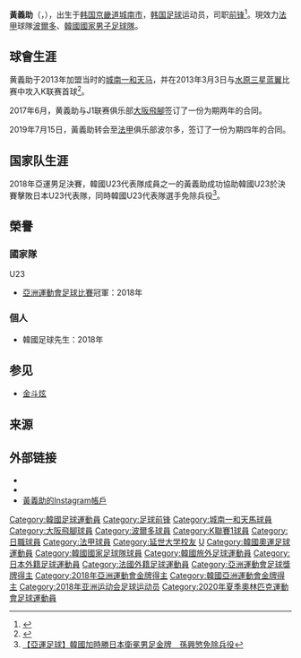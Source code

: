 {{noteTA|G1=Football|G2=KLeague|G3=JLeague}}
{{Infobox football biography
| name = 黃義助<br>황의조
| fullname = 黃義助<br>Hwang Ui-jo
| image = File:Lens - Girondins de Bordeaux (19-09-2020) 66 (cropped).jpg
|bSize = 2000
|cWidth = 300
|cHeight = 240
|oTop = 168
|oLeft = 970
|Location = center
| birth_date = {{birth date and age|1992|8|28|df=y}}
| birth_place = {{ROK}}[[京畿道|京畿道]][[城南市|城南市]]
| height = {{height|m=1.84}}
| currentclub = [[波爾多足球俱樂部|波爾多]]
| clubnumber = 18
| position = [[前鋒|前鋒]]
| youthyears1 = 
| youthclubs1 = [[延世大學|延世大學]]
| years1 = 2013–2017   
| clubs1 = [[城南FC|城南FC]]
| caps1 = 139
| goals1 = 35
| years2 = 2017–2019   
| clubs2 = [[大阪飛腳|大阪飛腳]] 
| caps2 = 59
| goals2 = 23
| years3 = 2019–   
| clubs3 = [[波爾多足球俱樂部|波爾多]] 
| caps3 = 75
| goals3 = 24
| nationalyears1 = 2009
| nationalteam1  = 韓國U17
| nationalcaps1  = 3
| nationalgoals1 = 0
| nationalyears2 = 2012–2014
| nationalteam2  = 韓國U23
| nationalcaps2  = 15
| nationalgoals2 = 5
| nationalyears3 = 2015–
| nationalteam3  = [[韓國國家男子足球隊|韓國]]
| nationalcaps3  = 40
| nationalgoals3 = 14
| pcupdate      = 2022年1月7日
| ntupdate      = 2021年10月12日
}}
'''黃義助'''（{{lang-ko|황의조／黃義助}}，{{bd|1992年|8月28日|}}），出生于[[韩国|韩国]][[京畿道|京畿道]][[城南市|城南市]]，[[韩国|韩国]][[足球|足球]]运动员，司职[[前鋒_(足球)|前锋]]<ref>{{Soccerway|eui-jo-hwang/286607}}</ref>。現效力[[法甲|法甲]]球隊[[波爾多足球俱樂部|波爾多]]、[[韓國國家男子足球隊|韓國國家男子足球隊]]。

== 球會生涯 ==
黄義助于2013年加盟当时的[[城南一和天马|城南一和天马]]，并在2013年3月3日与[[水原三星蓝翼|水原三星蓝翼]]比赛中攻入K联赛首球<ref>{{cite news|url=http://kleague.com/kr/sub.asp?avan=1002010000&year=2013&month=3&leagueMode=preview_4&meet_year=2013&meet_seq=1&game_id=4&|title=Seongnam Ilhwa Chunma v Suwon Samsung - Match Statistics|publisher=K League|date=2013-03-03|language=ko|deadurl=yes|archiveurl=https://web.archive.org/web/20130930222005/http://www.kleague.com/kr/sub.asp?avan=1002010000&year=2013&month=3&leagueMode=preview_4&meet_year=2013&meet_seq=1&game_id=4&|archivedate=2013-09-30}}</ref>。

2017年6月，黄義助与J1联赛俱乐部[[大阪飛腳|大阪飛腳]]签订了一份为期两年的合同。

2019年7月15日，黃義助转会至[[法甲|法甲]]俱乐部波尔多，签订了一份为期四年的合同。

== 国家队生涯 ==
2018年亞運男足決賽，韓國U23代表隊成員之一的黃義助成功協助韓國U23於決賽擊敗日本U23代表隊，同時韓國U23代表隊選手免除兵役<ref>[https://www.hk01.com/即時體育/230241/亞運足球-韓國加時勝日本衛冕男足金牌-孫興慜免除兵役 【亞運足球】韓國加時勝日本衛冕男足金牌　孫興慜免除兵役]</ref>。

== 榮譽 ==
=== 國家隊 ===
;{{KOR}}U23
* [[亞洲運動會足球比賽|亞洲運動會足球比賽]]冠軍：2018年

=== 個人 ===
*韓國足球先生：2018年

== 参见 ==
* [[金斗炫|金斗炫]]

== 来源 ==
{{reflist}}

== 外部链接 ==
* {{K League player|20130164}}
* {{Soccerway}}
*[https://instagram.com/hwang_uijo 黃義助的Instagram帳戶] 

{{DEFAULTSORT:Hwang, Ui-jo}}

{{波尔多球员名单}}
{{2019年亞洲盃足球賽南韓參賽名單}}
{{2020年奧運會男子足球韓國參賽名單}}

[[Category:韓國足球運動員|Category:韓國足球運動員]]
[[Category:足球前锋|Category:足球前锋]]
[[Category:城南一和天馬球員|Category:城南一和天馬球員]]
[[Category:大阪飛腳球員|Category:大阪飛腳球員]]
[[Category:波爾多球員|Category:波爾多球員]]
[[Category:K聯賽1球員|Category:K聯賽1球員]]
[[Category:日職球員|Category:日職球員]]
[[Category:法甲球員|Category:法甲球員]]
[[Category:延世大学校友|Category:延世大学校友]]
[[Category:黄姓|U]]
[[Category:韓國奧運足球運動員|Category:韓國奧運足球運動員]]
[[Category:韓國國家足球隊球員|Category:韓國國家足球隊球員]]
[[Category:韓國旅外足球運動員|Category:韓國旅外足球運動員]]
[[Category:日本外籍足球運動員|Category:日本外籍足球運動員]]
[[Category:法國外籍足球運動員|Category:法國外籍足球運動員]]
[[Category:亞洲運動會足球獎牌得主|Category:亞洲運動會足球獎牌得主]]
[[Category:2018年亞洲運動會金牌得主|Category:2018年亞洲運動會金牌得主]]
[[Category:韓國亞洲運動會金牌得主|Category:韓國亞洲運動會金牌得主]]
[[Category:2018年亚洲运动会足球运动员|Category:2018年亚洲运动会足球运动员]]
[[Category:2020年夏季奧林匹克運動會足球運動員|Category:2020年夏季奧林匹克運動會足球運動員]]